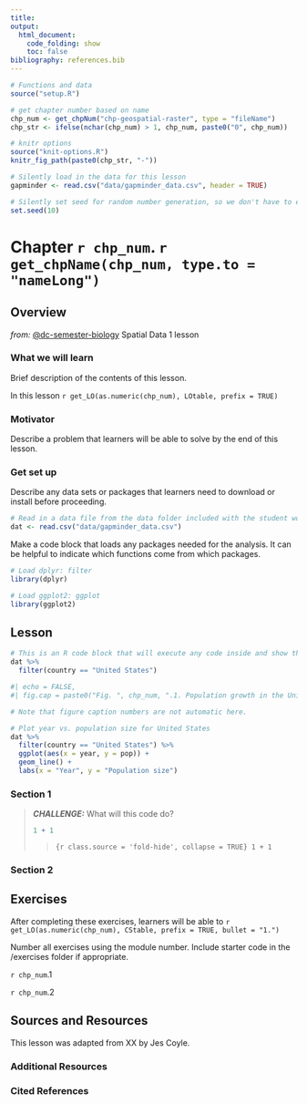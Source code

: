 ```yaml
---
title:  
output:
  html_document:
    code_folding: show
    toc: false
bibliography: references.bib
---
```



```r
# Functions and data
source("setup.R")

# get chapter number based on name
chp_num <- get_chpNum("chp-geospatial-raster", type = "fileName")
chp_str <- ifelse(nchar(chp_num) > 1, chp_num, paste0("0", chp_num))

# knitr options
source("knit-options.R")
knitr_fig_path(paste0(chp_str, "-"))

# Silently load in the data for this lesson
gapminder <- read.csv("data/gapminder_data.csv", header = TRUE)

# Silently set seed for random number generation, so we don't have to explain it
set.seed(10)
```

# Chapter `r chp_num`. `r get_chpName(chp_num, type.to = "nameLong")` {.tabset}

## Overview 

*from:* [@dc-semester-biology](https://datacarpentry.org/semester-biology/) Spatial Data 1 lesson

### What we will learn

Brief description of the contents of this lesson. 

In this lesson 
`r get_LO(as.numeric(chp_num), LOtable, prefix = TRUE)`

### Motivator

Describe a problem that learners will be able to solve by the end of this lesson.

### Get set up

Describe any data sets or packages that learners need to download or install before proceeding.

```r
# Read in a data file from the data folder included with the student workbook
dat <- read.csv("data/gapminder_data.csv")
```

Make a code block that loads any packages needed for the analysis. It can be helpful to indicate which functions come from which packages.

```r

# Load dplyr: filter
library(dplyr)

# Load ggplot2: ggplot
library(ggplot2)

```

## Lesson


```r
# This is an R code block that will execute any code inside and show the results.
dat %>%
  filter(country == "United States")

```



```r
#| echo = FALSE,
#| fig.cap = paste0("Fig. ", chp_num, ".1. Population growth in the United States 1952 - 2007.")

# Note that figure caption numbers are not automatic here.

# Plot year vs. population size for United States
dat %>%
  filter(country == "United States") %>%
  ggplot(aes(x = year, y = pop)) +
  geom_line() +
  labs(x = "Year", y = "Population size")

```


### Section 1


> ***CHALLENGE:*** What will this code do?
>
> ```r
> 1 + 1
> ```
> > ```{r class.source = 'fold-hide', collapse = TRUE}
> > 1 + 1
> > ```

### Section 2


## Exercises

After completing these exercises, learners will be able to 
`r get_LO(as.numeric(chp_num), CStable, prefix = TRUE, bullet = "1.")`


Number all exercises using the module number. Include starter code in the /exercises folder if appropriate.

`r chp_num`.1 

`r chp_num`.2 



## Sources and Resources

This lesson was adapted from XX by Jes Coyle.

### Additional Resources

### Cited References
